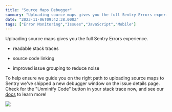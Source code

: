 ```yaml
---
title: "Source Maps Debugger"
summary: "Uploading source maps gives you the full Sentry Errors experience. To help ensure we guide you on the right path to uploading source maps to Sentry we've..."
date: "2023-11-06T09:42:38.000Z"
tags: ["Error Monitoring","Issues","JavaScript","Mobile"]
---
```


  Uploading source maps gives you the full Sentry Errors experience.

* readable stack traces

* source code linking

* improved issue grouping to reduce noise

To help ensure we guide you on the right path to uploading source maps to Sentry we've shipped a new debugger window on the issue details page. Check for the "Unminify Code" button in your stack trace now, and see our [docs](https://docs.sentry.io/platforms/javascript/sourcemaps/) to learn more!

![](/changelog/source-maps-debugger-1-1.jpg)
